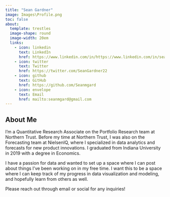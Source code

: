 ```yaml
---
title: "Sean Gardner"
image: Images\Profile.png
toc: false
about:
  template: trestles
  image-shape: round
  image-width: 20em
  links:
    - icon: linkedin
      text: LinkedIn
      href: https://www.linkedin.com/in/https://www.linkedin.com/in/seanmgardner/
    - icon: twitter
      text: Twitter
      href: https://twitter.com/SeanGardner22
    - icon: github
      text: GitHub
      href: https://github.com/Seanmgard
    - icon: envelope
      text: Email
      href: mailto:seanmgard@gmail.com
---
```


::: centered-text
# **About Me**

I'm a Quantitative Research Associate on the Portfolio Research team at Northern Trust. Before my time at Northern Trust, I was also on the Forecasting team at NielsenIQ, where I specialized in data analytics and forecasts for new product innovations. I graduated from Indiana University in 2019 with a degree in Economics.

I have a passion for data and wanted to set up a space where I can post about things I've been working on in my free time. I want this to be a space where I can keep track of my progress in data visualization and modeling, and hopefully learn from others as well.

Please reach out through email or social for any inquiries!
:::
